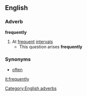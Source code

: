 ==English==

===Adverb===
'''frequently'''
#At [[frequent]] [[interval]]s
#* This question arises '''frequently'''
===Synonyms===
*[[often]]
[[Category:English adverbs]]

[[it:frequently]]